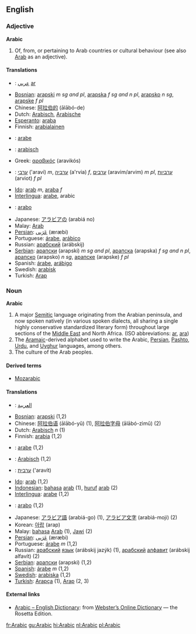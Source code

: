==English==
===Adjective===
'''Arabic'''

# Of, from, or pertaining to Arab countries or cultural behaviour (see also [[Arab]] as an adjective).

====Translations====
{{top}}
*{{ar}}: [[عربي]] [[:ar:عربي|ar]] {{IPAchar|(ʕarabiyyun)}}
*[[Bosnian]]: [[arapski]] ''m sg and pl'', [[arapska]] ''f sg and n pl'', [[arapsko]] ''n sg'', [[arapske]] ''f pl''
*Chinese: [[阿拉伯的]] (ālābó-de)
*Dutch: [[Arabisch]], [[Arabische]]
*[[Esperanto]]: [[araba]]
*Finnish: [[arabialainen]]
*{{fr}}: [[arabe]]
*{{de}}: [[arabisch]]
*Greek: [[αραβικός]] (aravikós)
*{{he}}: [[ערבי]] ('aravi) ''m'', [[ערביה]] (a'rvia) ''f'', [[ערבים]] (aravim/arvim) ''m pl'', [[ערביות]] (arviot) ''f pl''
{{mid}}
*[[Ido]]: [[arab]] ''m'', [[araba]] ''f''
*[[Interlingua]]: [[arabe]], arabic
*{{it}}: [[arabo]]
*Japanese: [[アラビア]][[の]] (arabiá no)
*Malay: [[Arab]]
*[[Persian]]: [[عربی|عَرَبی]] (æræbi)
*Portuguese: [[árabe]], [[arábico]]
*Russian: [[арабский]] (arábskij)
*[[Serbian]]: [[арапски]] (arapski) ''m sg and pl'', [[арапска]] (arapska) ''f sg and n pl'', [[арапско]] (arapsko) ''n sg'', [[арапске]] (arapske) ''f pl''
*Spanish: [[árabe]], [[arábigo]]
*Swedish: [[arabisk]]
*Turkish: [[Arap]]
{{bottom}}

===Noun===
'''Arabic'''

# A major [[Semitic]] language originating from the Arabian peninsula, and now spoken natively (in various spoken dialects, all sharing a single highly conservative standardized literary form) throughout large sections of the [[Middle East]] and North Africa. (ISO abbreviations: [[ar]], [[ara]])
# The [[Aramaic]]-derived alphabet used to write the Arabic, [[Persian]], [[Pashto]], [[Urdu]], and [[Uyghur]] languages, among others.
# The culture of the Arab peoples.

====Derived terms====
*[[Mozarabic]]

====Translations====
*{{ar}}: [[العربية]] {{IPAchar|(al-ʕarabíyya)}}
*[[Bosnian]]: [[arapski]] (1,2)
*Chinese: [[阿拉伯语]] (ālābó-yǔ) (1), [[阿拉伯字母]] (ālābó-zìmǔ) (2)
*Dutch: [[Arabisch]] ''n'' (1)
*Finnish: [[arabia]] (1,2)
*{{fr}}: [[arabe]] (1,2)
*{{de}}: [[Arabisch]] (1,2)
*{{he}}: [[ערבית]] ('aravít)
*[[Ido]]: [[arab]] (1,2)
*[[Indonesian]]: [[bahasa]] [[arab]] (1), [[huruf]] [[arab]] (2)
*[[Interlingua]]: [[arabe]] (1,2)
*{{it}}: [[arabo]] (1,2)
*Japanese: [[アラビア語]] (arabiá-go) (1), [[アラビア文字]] (arabiá-moji) (2)
*Korean: [[아랍]] (arap)
*Malay: [[bahasa]] [[Arab]] (1), [[Jawi]] (2)
*[[Persian]]: [[عربی|عَرَبی]] (æræbi)
*Portuguese: [[árabe]] ''m'' (1,2)
*Russian: [[арабский]] [[язык]] (arábskij jazýk) (1), [[арабский]] [[алфавит]] (arábskij alfavít) (2) 
*[[Serbian]]: [[арапски]] (arapski) (1,2)
*[[Spanish]]: [[árabe]] ''m'' (1,2)
*[[Swedish]]: [[arabiska]] (1,2)
*[[Turkish]]: [[Arapça]] (1), [[Arap]] (2, 3)

==== External links====
{{interwiktionary|code=ar}}
*[http://www.websters-online-dictionary.org/definition/Arabic-english/ Arabic – English Dictionary]: from [http://www.websters-online-dictionary.org Webster’s Online Dictionary] — the Rosetta Edition.

[[fr:Arabic]]
[[gu:Arabic]]
[[hi:Arabic]]
[[nl:Arabic]]
[[pl:Arabic]]